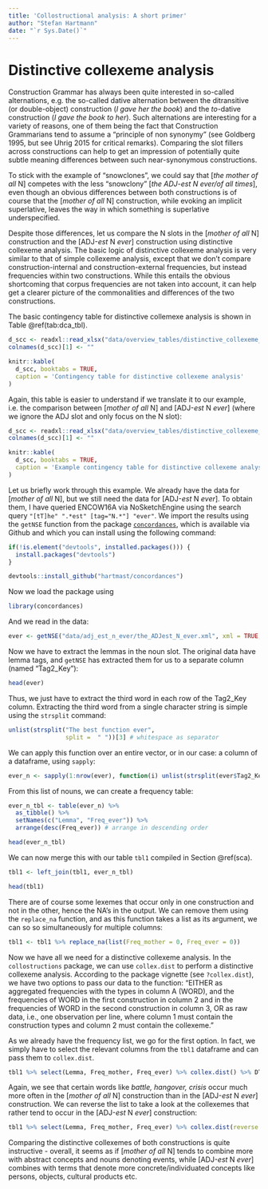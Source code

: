 ```yaml
---
title: 'Collostructional analysis: A short primer'
author: "Stefan Hartmann"
date: "`r Sys.Date()`"
---
```


# Distinctive collexeme analysis

Construction Grammar has always been quite interested in so-called alternations, e.g. the so-called dative alternation between the ditransitive (or double-object) construction (*I gave her the book*) and the *to*-dative construction (*I gave the book to her*). Such alternations are interesting for a variety of reasons, one of them being the fact that Construction Grammarians tend to assume a "principle of non synonymy" (see Goldberg 1995, but see Uhrig 2015 for critical remarks). Comparing the slot fillers across constructions can help to get an impression of potentially quite subtle meaning differences between such near-synonymous constructions.

To stick with the example of "snowclones", we could say that [*the mother of all* N] competes with the less "snowclony" [*the ADJ-est N ever/of all times*], even though an obvious differences between both constructions is of course that the [*mother of all* N] construction, while evoking an implicit superlative, leaves the way in which something is superlative underspecified. 

Despite those differences, let us compare the N slots in the [*mother of all* N] construction and the [ADJ-*est* N *ever*] construction using distinctive collexeme analysis. The basic logic of distinctive collexeme analysis is very similar to that of simple collexeme analysis, except that we don't compare construction-internal and construction-external frequencies, but instead frequencies within two constructions. While this entails the obvious shortcoming that corpus frequencies are not taken into account, it can help get a clearer picture of the commonalities and differences of the two constructions.

The basic contingency table for distinctive collemexe analysis is shown in Table \@ref(tab:dca_tbl).

```r

d_scc <- readxl::read_xlsx("data/overview_tables/distinctive_collexeme_analysis_overview.xlsx", sheet = 1)
colnames(d_scc)[1] <- ""

knitr::kable(
  d_scc, booktabs = TRUE,
  caption = 'Contingency table for distinctive collexeme analysis'
)

```

Again, this table is easier to understand if we translate it to our example, i.e. the comparison between [*mother of all* N] and [ADJ-*est* N *ever*] (where we ignore the ADJ slot and only focus on the N slot):


```r

d_scc <- readxl::read_xlsx("data/overview_tables/distinctive_collexeme_analysis_overview.xlsx", sheet = 2)
colnames(d_scc)[1] <- ""

knitr::kable(
  d_scc, booktabs = TRUE,
  caption = 'Example contingency table for distinctive collexeme analysis'
)

```


Let us briefly work through this example. We already have the data for [*mother of all* N], but we still need the data for [ADJ-*est* N *ever*]. To obtain them, I have queried ENCOW16A via NoSketchEngine using the search query `"[tT]he" ".*est" [tag="N.*"] "ever"`. We import the results using the `getNSE` function from the package [`concordances`](https://hartmast.github.io/concordances/index.html), which is available via Github and which you can install using the following command:  

```r

if(!is.element("devtools", installed.packages())) {
  install.packages("devtools")
}

devtools::install_github("hartmast/concordances")

```

Now we load the package using

```r

library(concordances)

```

And we read in the data:

```r

ever <- getNSE("data/adj_est_n_ever/the_ADJest_N_ever.xml", xml = TRUE, tags = TRUE, context_tags = FALSE)

```

Now we have to extract the lemmas in the noun slot. The original data have lemma tags, and `getNSE` has extracted them for us to a separate column (named "Tag2_Key"):

```r

head(ever)

```

Thus, we just have to extract the third word in each row of the Tag2_Key column. Extracting the third word from a single character string is simple using the `strsplit` command:

```r

unlist(strsplit("The best function ever", 
                split =  " "))[3] # whitespace as separator

```

We can apply this function over an entire vector, or in our case: a column of a dataframe, using `sapply`:


```r

ever_n <- sapply(1:nrow(ever), function(i) unlist(strsplit(ever$Tag2_Key[i], " "))[3])

```

From this list of nouns, we can create a frequency table:

```r

ever_n_tbl <- table(ever_n) %>% 
  as_tibble() %>% 
  setNames(c("Lemma", "Freq_ever")) %>% 
  arrange(desc(Freq_ever)) # arrange in descending order

head(ever_n_tbl)

```

We can now merge this with our table `tbl1` compiled in Section \@ref(sca).

```r

tbl1 <- left_join(tbl1, ever_n_tbl)

head(tbl1)

```

There are of course some lexemes that occur only in one construction and not in the other, hence the NA's in the output. We can remove them using the `replace_na` function, and as this function takes a list as its argument, we can so so simultaneously for multiple columns:

```r

tbl1 <- tbl1 %>% replace_na(list(Freq_mother = 0, Freq_ever = 0))

```

Now we have all we need for a distinctive collexeme analysis. In the `collostructions` package, we can use `collex.dist` to perform a distinctive collexeme analysis. According to the package vignette (see `?collex.dist`), we have two options to pass our data to the function: "EITHER as aggregated frequencies with the types in column A (WORD), and the frequencies of WORD in the first construction in column 2 and in the frequencies of WORD in the second construction in column 3, OR as raw data, i.e., one observation per line, where column 1 must contain the construction types and column 2 must contain the collexeme."

As we already have the frequency list, we go for the first option. In fact, we simply have to select the relevant columns from the `tbl1` dataframe and can pass them to `collex.dist`.

```r

tbl1 %>% select(Lemma, Freq_mother, Freq_ever) %>% collex.dist() %>% DT::datatable()

```

Again, we see that certain words like *battle, hangover, crisis* occur much more often in the [*mother of all* N] construction than in the [ADJ-*est* N *ever*] construction. We can reverse the list to take a look at the collexemes that rather tend to occur in the [ADJ-*est* N *ever*] construction:

```r

tbl1 %>% select(Lemma, Freq_mother, Freq_ever) %>% collex.dist(reverse = TRUE) %>% DT::datatable()

```

Comparing the distinctive collexemes of both constructions is quite instructive - overall, it seems as if [*mother of all* N] tends to combine more with abstract concepts and nouns denoting events, while [ADJ-*est* N *ever*] combines with terms that denote more concrete/individuated concepts like persons, objects, cultural products etc.
